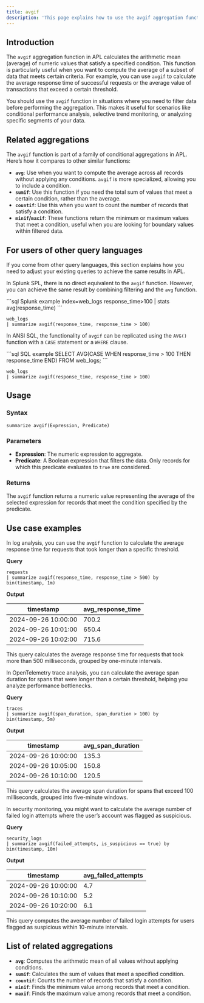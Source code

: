 ```yaml
---
title: avgif
description: 'This page explains how to use the avgif aggregation function in APL.'
---
```


## Introduction

The `avgif` aggregation function in APL calculates the arithmetic mean (average) of numeric values that satisfy a specified condition. This function is particularly useful when you want to compute the average of a subset of data that meets certain criteria. For example, you can use `avgif` to calculate the average response time of successful requests or the average value of transactions that exceed a certain threshold.

You should use the `avgif` function in situations where you need to filter data before performing the aggregation. This makes it useful for scenarios like conditional performance analysis, selective trend monitoring, or analyzing specific segments of your data.

## Related aggregations

The `avgif` function is part of a family of conditional aggregations in APL. Here’s how it compares to other similar functions:

- **`avg`**: Use when you want to compute the average across all records without applying any conditions. `avgif` is more specialized, allowing you to include a condition.
- **`sumif`**: Use this function if you need the total sum of values that meet a certain condition, rather than the average.
- **`countif`**: Use this when you want to count the number of records that satisfy a condition.
- **`minif`/`maxif`**: These functions return the minimum or maximum values that meet a condition, useful when you are looking for boundary values within filtered data.

## For users of other query languages

If you come from other query languages, this section explains how you need to adjust your existing queries to achieve the same results in APL.

<AccordionGroup>
<Accordion title="Splunk SPL users">

In Splunk SPL, there is no direct equivalent to the `avgif` function. However, you can achieve the same result by combining filtering and the `avg` function.

<CodeGroup>
```sql Splunk example
index=web_logs response_time>100 | stats avg(response_time)
```

```kusto APL equivalent
web_logs
| summarize avgif(response_time, response_time > 100)
```
</CodeGroup>

</Accordion>
<Accordion title="ANSI SQL users">

In ANSI SQL, the functionality of `avgif` can be replicated using the `AVG()` function with a `CASE` statement or a `WHERE` clause.

<CodeGroup>
```sql SQL example
SELECT AVG(CASE WHEN response_time > 100 THEN response_time END)
FROM web_logs;
```

```kusto APL equivalent
web_logs
| summarize avgif(response_time, response_time > 100)
```
</CodeGroup>

</Accordion>
</AccordionGroup>

## Usage

### Syntax

```kusto
summarize avgif(Expression, Predicate)
```

### Parameters

- **Expression**: The numeric expression to aggregate.
- **Predicate**: A Boolean expression that filters the data. Only records for which this predicate evaluates to `true` are considered.

### Returns

The `avgif` function returns a numeric value representing the average of the selected expression for records that meet the condition specified by the predicate.

## Use case examples

<Tabs>
<Tab title="Log analysis">

In log analysis, you can use the `avgif` function to calculate the average response time for requests that took longer than a specific threshold.

**Query**

```kusto
requests
| summarize avgif(response_time, response_time > 500) by bin(timestamp, 1m)
```

**Output**

| timestamp           | avg_response_time |
|---------------------|-------------------|
| 2024-09-26 10:00:00 | 700.2             |
| 2024-09-26 10:01:00 | 650.4             |
| 2024-09-26 10:02:00 | 715.6             |

This query calculates the average response time for requests that took more than 500 milliseconds, grouped by one-minute intervals.

</Tab>
<Tab title="OpenTelemetry traces">

In OpenTelemetry trace analysis, you can calculate the average span duration for spans that were longer than a certain threshold, helping you analyze performance bottlenecks.

**Query**

```kusto
traces
| summarize avgif(span_duration, span_duration > 100) by bin(timestamp, 5m)
```

**Output**

| timestamp           | avg_span_duration |
|---------------------|-------------------|
| 2024-09-26 10:00:00 | 135.3             |
| 2024-09-26 10:05:00 | 150.8             |
| 2024-09-26 10:10:00 | 120.5             |

This query calculates the average span duration for spans that exceed 100 milliseconds, grouped into five-minute windows.

</Tab>
<Tab title="Security logs">

In security monitoring, you might want to calculate the average number of failed login attempts where the user’s account was flagged as suspicious.

**Query**

```kusto
security_logs
| summarize avgif(failed_attempts, is_suspicious == true) by bin(timestamp, 10m)
```

**Output**

| timestamp           | avg_failed_attempts |
|---------------------|---------------------|
| 2024-09-26 10:00:00 | 4.7                 |
| 2024-09-26 10:10:00 | 5.2                 |
| 2024-09-26 10:20:00 | 6.1                 |

This query computes the average number of failed login attempts for users flagged as suspicious within 10-minute intervals.

</Tab>
</Tabs>

## List of related aggregations

- **`avg`**: Computes the arithmetic mean of all values without applying conditions.
- **`sumif`**: Calculates the sum of values that meet a specified condition.
- **`countif`**: Counts the number of records that satisfy a condition.
- **`minif`**: Finds the minimum value among records that meet a condition.
- **`maxif`**: Finds the maximum value among records that meet a condition.